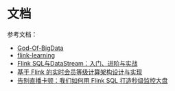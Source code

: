 # 文档

参考文档：

* [God-Of-BigData](https://github.com/wangzhiwubigdata/God-Of-BigData)
* [flink-learning](https://github.com/zhisheng17/flink-learning)
* [Flink SQL与DataStream：入门、进阶与实战](https://weread.qq.com/web/bookDetail/3fc32530813ab8883g0116ab)
* [基于 Flink 的实时会员等级计算架构设计与实现](https://mp.weixin.qq.com/s/pxrdwHY-eaZqqCcBhpycug)
* [告别直播卡顿：我们如何用 Flink SQL 打造秒级监控大盘](https://mp.weixin.qq.com/s/NruvBkKLrF0iGMxLu0st9A)